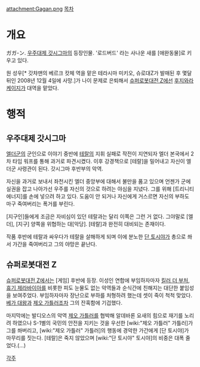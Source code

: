 attachment:Gagan.png
[[목차]]
= 개요 =
ガガ-ン. [[우주대제 갓시그마]]의 등장인물. '로드버드' 라는 사나운 새를 [애완동물]로 키우고 있다.

원 성우[* 갓챠맨의 베르크 캇체 역을 맡은 테라시마 미키오, 슈로대Z가 발매된 후 몇달 뒤인 2008년 12월 4일에 사망.]가 나이 문제로 은퇴해서 [[슈퍼로봇대전 Z]]에선 [[후지와라 케이지]]가 대역을 맡았다.

= 행적 =
== 우주대제 갓시그마 ==
[[엘더군]]의 군인으로 이야기 중반에 [[테랄]]의 지휘 실패로 작전이 지연되자 엘더 본국에서 2차 타임 워프를 통해 과거로 파견시켰다. 이후 강경책으로 [테랄]을 밀어내고 자신이 엘더군 사령관이 된다. 갓시그마 후반부의 악역.

자신을 과거로 보내서 좌천시킨 엘더 중앙부에 대해서 불만을 품고 있으며 언젠가 군에 실권을 잡고 나아가선 우주를 자신의 것으로 하려는 야심을 지녔다. 그를 위해 [트리니티 에너지]를 손에 넣으려 하고 있다. 도움이 안 되거나 자신에게 거스르면 자신의 부하도 마구 죽여버리는 폭거를 부린다.

[지구인]들에게 조금은 자비심이 있던 테랄과는 달리 이쪽은 그런 거 없다. 그야말로 [엘더], [지구] 양쪽을 위협하는 대[악당]. [테랄]과 완전히 대비되는 존재이다. 

작품 후반에 테랄과 싸우다가 테랄을 살해하게 되며 이에 분노한 [[단 토시야]]가 총으로 쏴서 가간을 죽여버리고 그의 야망은 끝난다. 

== 슈퍼로봇대전 Z ==
[[슈퍼로봇대전 Z]]에서는 [게임] 후반에 등장. 이성인 연합에 부임하자마자 [[킬러 더 부처]], [[휴기 제라바이아]]를 비롯한 피도 눈물도 없는 악역들과 순식간에 친해지는 대단한 붙임성을 보여주었다. 부임하자마자 장난으로 부하를 처형하려 했는데 셋이 죽이 척척 맞았다. [[베가 대왕]]과 [[제오 가틀러]]조차 그의 잔혹함에 기겁했다.

마지막에는 발디오스의 악역 [[제오 가틀러]]를 협박해 알데바론 요새의 힘으로 재기를 노리려 하였으나 S-1별의 국민의 안전을 지키는 것을 우선한 [wiki:"제오 가틀러" 가틀러]가 그를 쏴버리고, [wiki:"제오 가틀러" 가틀러]의 행동에 경악한 가간에게 [단 토시야]가 마무리를 짓는다. [테랄]은 죽지 않았으며 [wiki:"단 토시야" 토시야]의 비중은 대폭 줄었다.(…)

[[각주]]
